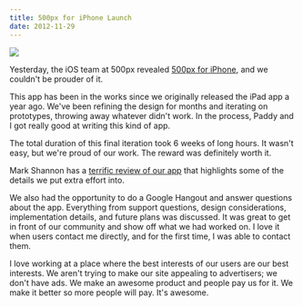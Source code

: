 ```yaml
---
title: 500px for iPhone Launch
date: 2012-11-29
---
```



![](./B2CEC540C0804C9185F26A00B96923F5.jpg)

Yesterday, the iOS team at 500px revealed [500px for iPhone](http://500px.com/iPhone), and we couldn't be prouder of it.

This app has been in the works since we originally released the iPad app a year ago. We've been refining the design for months and iterating on prototypes, throwing away whatever didn't work. In the process, Paddy and I got really good at writing this kind of app.

The total duration of this final iteration took 6 weeks of long hours. It wasn't easy, but we're proud of our work. The reward was definitely worth it.

Mark Shannon has a [terrific review of our app](http://mkshft.ca/blog/archives/an-in-depth-look-500px-com-has-a-beautiful-new-iphone-app) that highlights some of the details we put extra effort into.

We also had the opportunity to do a Google Hangout and answer questions about the app. Everything from support questions, design considerations, implementation details, and future plans was discussed. It was great to get in front of our community and show off what we had worked on. I love it when users contact me directly, and for the first time, I was able to contact them.

<YouTube videoID='ppMe_a_CDXg' />

I love working at a place where the best interests of our users are our best interests. We aren't trying to make our site appealing to advertisers; we don't have ads. We make an awesome product and people pay us for it. We make it better so more people will pay. It's awesome.


  